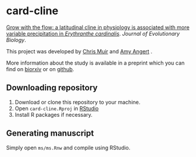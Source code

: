 # card-cline
[Grow with the flow: a latitudinal cline in physiology is associated with more variable precipitation in *Erythranthe cardinalis*](https://dx.doi.org/10.1111/jeb.13184). *Journal of Evolutionary Biology*.

This project was developed by [Chris Muir](www.chrisdmuir.com) and [Amy Angert](http://angert.botany.ubc.ca/) .

More information about the study is available in a preprint which you can find on [biorxiv](https://doi.org/10.1101/080952) or on [github](https://github.com/cdmuir/card-cline/blob/master/ms/ms.pdf).

## Downloading repository 

1. Download or clone this repository to your machine.
2. Open `card-cline.Rproj` in [RStudio](https://www.rstudio.com/)
3. Install R packages if necessary.

## Generating manuscript

Simply open `ms/ms.Rnw` and compile using RStudio.
